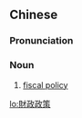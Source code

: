 {{also|财政政策}}
==Chinese==
{{zh-forms|s=财政政策|type=22}}

===Pronunciation===
{{zh-pron
|m=cáizhèng zhèngcè
|c=coi4 zing3 zing3 caak3
|cat=n
}}

===Noun===
{{zh-noun}}

# {{lb|zh|economics}} [[fiscal policy]]

[[lo:財政政策]]